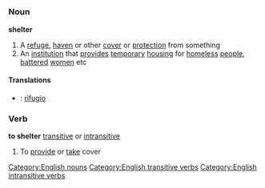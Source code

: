 =={{en}}==
===Noun===
'''shelter'''
#A [[refuge]], [[haven]] or other [[cover]] or [[protection]] from something
#An [[institution]] that [[provide]]s [[temporary]] [[housing]] for [[homeless]] [[people]], [[battered]] [[women]] etc
====Translations====
*{{it}}: [[rifugio]]
===Verb===
'''to shelter''' [[transitive]] or [[intransitive]]
#To [[provide]] or [[take]] cover
[[Category:English nouns]]
[[Category:English transitive verbs]]
[[Category:English intransitive verbs]]